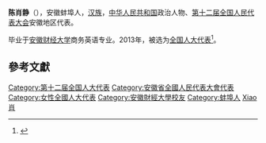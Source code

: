 '''陈肖静'''（{{bd|1977年||}}），安徽蚌埠人，[[汉族|汉族]]，[[中华人民共和国|中华人民共和国]]政治人物、[[第十二届全国人民代表大会|第十二届全国人民代表大会]]安徽地区代表。

毕业于[[安徽财经大学|安徽财经大学]]商务英语专业。2013年，被选为[[全国人大代表|全国人大代表]]<ref>{{cite news|title=全国人大代表信息-陈肖静|url= http://210.82.31.1:8084/delegate/viewDelegate.action?dbid=120984|accessdate=2013-03-28|newspaper=全国人大网|archive-url=https://web.archive.org/web/20160306000430/http://www.npc.gov.cn/delegate/viewDelegate.action?dbid=120984|archive-date=2016-03-06|dead-url=yes}}</ref>。

==參考文獻==
{{reflist}}
{{中国政治人物小作品}}
{{DEFAULTSORT:Chen陳}}
[[Category:第十二届全国人大代表|Category:第十二届全国人大代表]]
[[Category:安徽省全國人民代表大會代表|Category:安徽省全國人民代表大會代表]]
[[Category:女性全國人大代表|Category:女性全國人大代表]]
[[Category:安徽財經大學校友|Category:安徽財經大學校友]]
[[Category:蚌埠人|Category:蚌埠人]]
[[Category:陳姓|Xiao肖]]